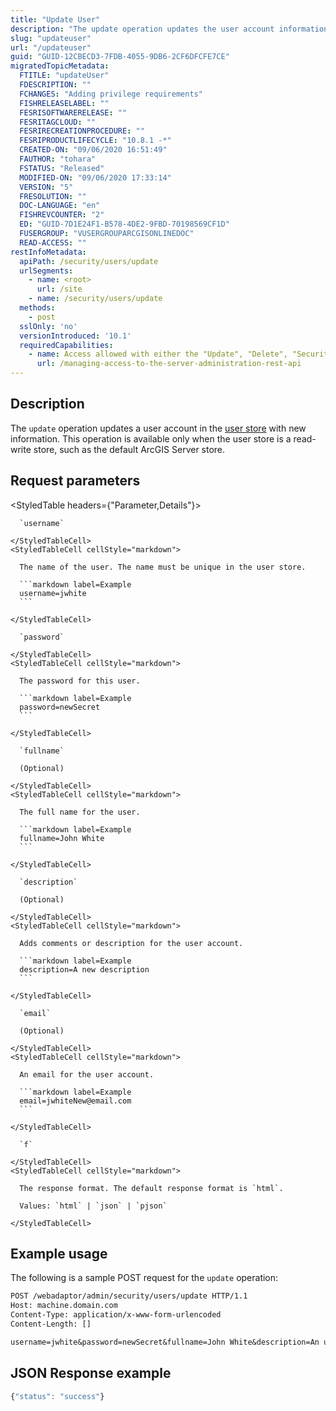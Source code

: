 ```yaml
---
title: "Update User"
description: "The update operation updates the user account information for a specified user."
slug: "updateuser"
url: "/updateuser"
guid: "GUID-12CBECD3-7FDB-4055-9DB6-2CF6DFCFE7CE"
migratedTopicMetadata:
  FTITLE: "updateUser"
  FDESCRIPTION: ""
  FCHANGES: "Adding privilege requirements"
  FISHRELEASELABEL: ""
  FESRISOFTWARERELEASE: ""
  FESRITAGCLOUD: ""
  FESRIRECREATIONPROCEDURE: ""
  FESRIPRODUCTLIFECYCLE: "10.8.1 -*"
  CREATED-ON: "09/06/2020 16:51:49"
  FAUTHOR: "tohara"
  FSTATUS: "Released"
  MODIFIED-ON: "09/06/2020 17:33:14"
  VERSION: "5"
  FRESOLUTION: ""
  DOC-LANGUAGE: "en"
  FISHREVCOUNTER: "2"
  ED: "GUID-7D1E24F1-B578-4DE2-9FBD-70198569CF1D"
  FUSERGROUP: "VUSERGROUPARCGISONLINEDOC"
  READ-ACCESS: ""
restInfoMetadata:
  apiPath: /security/users/update
  urlSegments:
    - name: <root>
      url: /site
    - name: /security/users/update
  methods:
    - post
  sslOnly: 'no'
  versionIntroduced: '10.1'
  requiredCapabilities:
    - name: Access allowed with either the "Update", "Delete", "Security and Infrastructure", or "Servers" privileges
      url: /managing-access-to-the-server-administration-rest-api
---
```


## Description

The `update` operation updates a user account in the [user store](/userstore) with new information. This operation is available only when the user store is a read-write store, such as the default ArcGIS Server store.


##  Request parameters

<StyledTable headers={"Parameter,Details"}>
  <StyledTableRow>
    <StyledTableCell cellStyle="markdown">

      `username` 

    </StyledTableCell>
    <StyledTableCell cellStyle="markdown">

      The name of the user. The name must be unique in the user store.

      ```markdown label=Example
      username=jwhite
      ```

    </StyledTableCell>
  </StyledTableRow>
  <StyledTableRow>
    <StyledTableCell cellStyle="markdown">

      `password` 

    </StyledTableCell>
    <StyledTableCell cellStyle="markdown">

      The password for this user.

      ```markdown label=Example
      password=newSecret
      ```

    </StyledTableCell>
  </StyledTableRow>
  <StyledTableRow>
    <StyledTableCell cellStyle="markdown">

      `fullname` 

      (Optional)

    </StyledTableCell>
    <StyledTableCell cellStyle="markdown">

      The full name for the user.

      ```markdown label=Example
      fullname=John White
      ```

    </StyledTableCell>
  </StyledTableRow>
  <StyledTableRow>
    <StyledTableCell cellStyle="markdown">

      `description` 

      (Optional)

    </StyledTableCell>
    <StyledTableCell cellStyle="markdown">

      Adds comments or description for the user account.

      ```markdown label=Example
      description=A new description
      ```

    </StyledTableCell>
  </StyledTableRow>
  <StyledTableRow>
    <StyledTableCell cellStyle="markdown">

      `email` 

      (Optional)

    </StyledTableCell>
    <StyledTableCell cellStyle="markdown">

      An email for the user account.

      ```markdown label=Example
      email=jwhiteNew@email.com
      ```

    </StyledTableCell>
  </StyledTableRow>
  <StyledTableRow>
    <StyledTableCell cellStyle="markdown">

      `f` 

    </StyledTableCell>
    <StyledTableCell cellStyle="markdown">

      The response format. The default response format is `html`.

      Values: `html` | `json` | `pjson`

    </StyledTableCell>
  </StyledTableRow>
</StyledTable>


## Example usage

The following is a sample POST request for the `update` operation:

```markdown
POST /webadaptor/admin/security/users/update HTTP/1.1
Host: machine.domain.com
Content-Type: application/x-www-form-urlencoded
Content-Length: []

username=jwhite&password=newSecret&fullname=John White&description=An updated description&email=jwhitenew@email.com&f=pjson

```

## JSON Response example

```javascript
{"status": "success"}
```